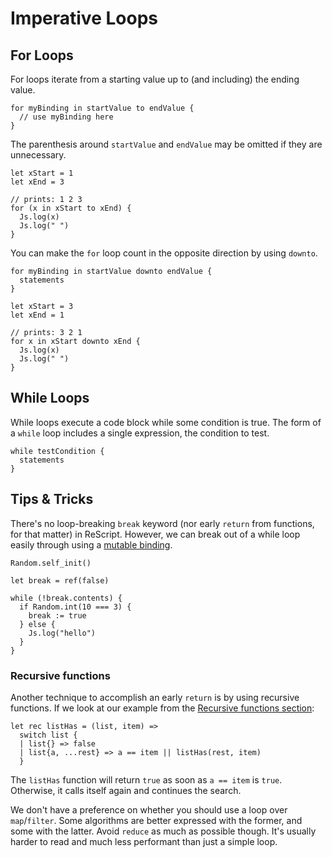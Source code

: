 # Imperative Loops

## For Loops

For loops iterate from a starting value up to (and including) the ending value.

```res
for myBinding in startValue to endValue {
  // use myBinding here
}
```

The parenthesis around `startValue` and `endValue` may be omitted if they are
unnecessary.

```res
let xStart = 1
let xEnd = 3

// prints: 1 2 3
for (x in xStart to xEnd) {
  Js.log(x)
  Js.log(" ")
}
```

You can make the `for` loop count in the opposite direction by using `downto`.

```res
for myBinding in startValue downto endValue {
  statements
}
```

```res
let xStart = 3
let xEnd = 1

// prints: 3 2 1
for x in xStart downto xEnd {
  Js.log(x)
  Js.log(" ")
}
```

## While Loops

While loops execute a code block while some condition is true. The form of a `while` loop includes a single expression, the condition to test.

```res
while testCondition {
  statements
}
```

## Tips & Tricks

There's no loop-breaking `break` keyword (nor early `return` from functions, for that matter) in ReScript. However, we can break out of a while loop easily through using a [mutable binding](mutation.mdx).

```res
Random.self_init()

let break = ref(false)

while (!break.contents) {
  if Random.int(10 === 3) {
    break := true
  } else {
    Js.log("hello")
  }
}
```

### Recursive functions

Another technique to accomplish an early `return` is by using recursive functions. If we look at our example from the [Recursive functions section](function.mdx#recursive-functions):

```res
let rec listHas = (list, item) =>
  switch list {
  | list{} => false
  | list{a, ...rest} => a == item || listHas(rest, item)
  }
```

The `listHas` function will return `true` as soon as `a == item` is `true`. Otherwise, it calls itself again and continues the search.

We don't have a preference on whether you should use a loop over `map`/`filter`. Some algorithms are better expressed with the former, and some with the latter. Avoid `reduce` as much as possible though. It's usually harder to read and much less performant than just a simple loop.
